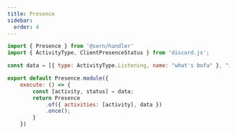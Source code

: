 ```yaml
---
title: Presence 
sidebar:
  order: 4
---
```


```js title="src/presence.js"
import { Presence } from '@sern/handler'
import { ActivityType, ClientPresenceStatus } from 'discord.js';

const data = [{ type: ActivityType.Listening, name: "what's bofa" }, "idle"]; 

export default Presence.module({ 
    execute: () => {
        const [activity, status] = data;
        return Presence
            .of({ activities: [activity], data })
            .once(); 
        }
    })
```


